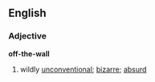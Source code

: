 == English ==
=== Adjective ===
'''off-the-wall'''
# wildly [[unconventional]]; [[bizarre]]; [[absurd]]
